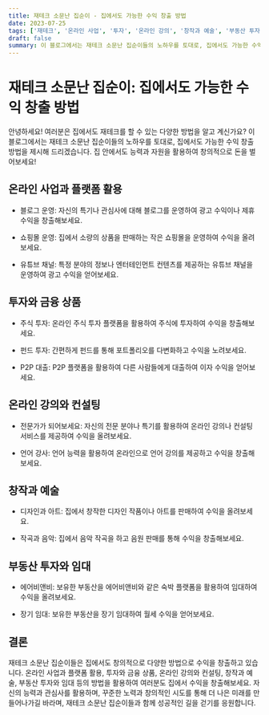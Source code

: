 ```yaml
---
title: 재테크 소문난 집순이 - 집에서도 가능한 수익 창출 방법
date: 2023-07-25
tags: ['재테크', '온라인 사업', '투자', '온라인 강의', '창작과 예술', '부동산 투자']
draft: false
summary: 이 블로그에서는 재테크 소문난 집순이들의 노하우를 토대로, 집에서도 가능한 수익 창출 방법을 제시해 드리겠습니다. 집 안에서도 능력과 자원을 활용하여 창의적으로 돈을 벌어보세요!
---
```


# 재테크 소문난 집순이: 집에서도 가능한 수익 창출 방법

안녕하세요! 여러분은 집에서도 재테크를 할 수 있는 다양한 방법을 알고 계신가요? 이 블로그에서는 재테크 소문난 집순이들의 노하우를 토대로, 집에서도 가능한 수익 창출 방법을 제시해 드리겠습니다. 집 안에서도 능력과 자원을 활용하여 창의적으로 돈을 벌어보세요!

## 온라인 사업과 플랫폼 활용

- 블로그 운영: 자신의 특기나 관심사에 대해 블로그를 운영하여 광고 수익이나 제휴 수익을 창출해보세요.

- 쇼핑몰 운영: 집에서 소량의 상품을 판매하는 작은 쇼핑몰을 운영하여 수익을 올려보세요.

- 유튜브 채널: 특정 분야의 정보나 엔터테인먼트 컨텐츠를 제공하는 유튜브 채널을 운영하여 광고 수익을 얻어보세요.

## 투자와 금융 상품

- 주식 투자: 온라인 주식 투자 플랫폼을 활용하여 주식에 투자하여 수익을 창출해보세요.

- 펀드 투자: 간편하게 펀드를 통해 포트폴리오를 다변화하고 수익을 노려보세요.

- P2P 대출: P2P 플랫폼을 활용하여 다른 사람들에게 대출하여 이자 수익을 얻어보세요.

## 온라인 강의와 컨설팅

- 전문가가 되어보세요: 자신의 전문 분야나 특기를 활용하여 온라인 강의나 컨설팅 서비스를 제공하여 수익을 올려보세요.

- 언어 강사: 언어 능력을 활용하여 온라인으로 언어 강의를 제공하고 수익을 창출해보세요.

## 창작과 예술

- 디자인과 아트: 집에서 창작한 디자인 작품이나 아트를 판매하여 수익을 올려보세요.

- 작곡과 음악: 집에서 음악 작곡을 하고 음원 판매를 통해 수익을 창출해보세요.

## 부동산 투자와 임대

- 에어비앤비: 보유한 부동산을 에어비앤비와 같은 숙박 플랫폼을 활용하여 임대하여 수익을 올려보세요.

- 장기 임대: 보유한 부동산을 장기 임대하여 월세 수익을 얻어보세요.

## 결론

재테크 소문난 집순이들은 집에서도 창의적으로 다양한 방법으로 수익을 창출하고 있습니다. 온라인 사업과 플랫폼 활용, 투자와 금융 상품, 온라인 강의와 컨설팅, 창작과 예술, 부동산 투자와 임대 등의 방법을 활용하여 여러분도 집에서 수익을 창출해보세요. 자신의 능력과 관심사를 활용하며, 꾸준한 노력과 창의적인 시도를 통해 더 나은 미래를 만들어나가길 바라며, 재테크 소문난 집순이들과 함께 성공적인 길을 걷기를 응원합니다.

